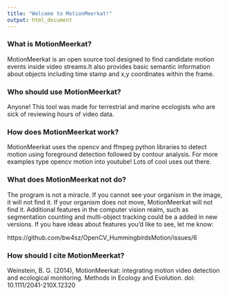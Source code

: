 ```yaml
---
title: "Welcome to MotionMeerkat!"
output: html_document
---
```


### What is MotionMeerkat?

MotionMeerkat is an open source tool designed to find candidate motion events inside video streams.It also provides basic semantic information about objects including time stamp and x,y coordinates within the frame.

### Who should use MotionMeerkat?

Anyone! This tool was made for terrestrial and marine ecologists who are sick of reviewing hours of video data.

### How does MotionMeerkat work? 

MotionMeerkat uses the opencv and ffmpeg python libraries to detect motion using foreground detection followed by contour analysis. For more examples type opencv motion into youtube! Lots of cool uses out there.

### What does MotionMeerkat not do?

The program is not a miracle. If you cannot see your organism in the image, it will not find it. If your organism does not move, MotionMeerkat will not find it. Additional features in the computer vision realm, such as segmentation counting and multi-object tracking could be a added in new versions. If you have ideas about features you'd like to see, let me know:

https://github.com/bw4sz/OpenCV_HummingbirdsMotion/issues/6

### How should I cite MotionMeerkat?

Weinstein, B. G. (2014), MotionMeerkat: integrating motion video detection and ecological monitoring. Methods in Ecology and Evolution. doi: 10.1111/2041-210X.12320